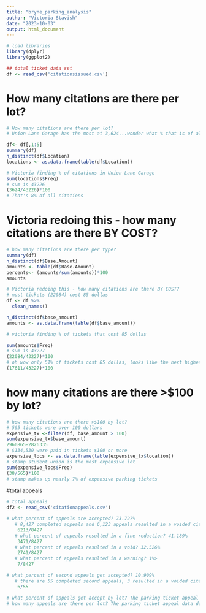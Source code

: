 ```yaml
---
title: "bryne_parking_analysis"
author: "Victoria Stavish"
date: "2023-10-03"
output: html_document
---
```


```r
# load libraries
library(dplyr)
library(ggplot2)

```


```r

## total ticket data set 
df <- read_csv('citationsissued.csv')

```
# How many citations are there per lot? 
```r

# How many citations are there per lot? 
# Union Lane Garage has the most at 3,624...wonder what % that is of all the citations?

df<- df[,1:5]
summary(df)
n_distinct(df$Location)
locations <- as.data.frame(table(df$Location))

# Victoria finding % of citations in Union Lane Garage
sum(locations$Freq)
# sum is 43226
(3624/43226)*100
# That's 8% of all citations

```
# Victoria redoing this - how many citations are there BY COST?
```r
  

# how many citations are there per type?  
summary(df)
n_distinct(df$Base.Amount)
amounts <- table(df$Base.Amount)
percents<- (amounts/sum(amounts))*100
amounts

# Victoria redoing this - how many citations are there BY COST?
# most tickets (22084) cost 85 dollas
df <- df %>%
  clean_names()

n_distinct(df$base_amount)
amounts <- as.data.frame(table(df$base_amount))

# victoria finding % of tickets that cost 85 dollas

sum(amounts$Freq)
# sum is 43227
(22084/43227)*100
# oh wow only 51% of tickets cost 85 dollas, looks like the next highest % is 45 dollas at FORTY PERCENT
(17611/43227)*100

```
# how many citations are there >$100 by lot? 
```r

# how many citations are there >$100 by lot? 
# 565 tickets were over 100 dollars
expensive_tx <-filter(df, base_amount > 100)
sum(expensive_tx$base_amount)
2960865-2826335
# $134,530 were paid in tickets $100 or more
expensive_locs <- as.data.frame(table(expensive_tx$location))
# stamp student union is the most expensive lot
sum(expensive_locs$Freq)
(38/565)*100
# stamp makes up nearly 7% of expensive parking tickets

```

#total appeals

```r

# total appeals  
df2 <- read_csv('citationappeals.csv')

# what percent of appeals are accepted? 73.727%
   # 8,427 completed appeals and 6,123 appeals resulted in a voided citation, a fine reduction, or the citation was dropped to a warming
    6213/8427
   # what percent of appeals resulted in a fine reduction? 41.189%   
    3471/8427
   # what percent of appeals resulted in a void? 32.526%   
    2741/8427
   # what percent of appeals resulted in a warning? 1%>
    7/8427 

# what percent of second appeals get accepted? 10.909%
   # there are 55 completed second appeals, 3 resulted in a voided citation and three resulted in a fine reduction  
    6/55

# what percent of appeals get accept by lot? The parking ticket appeal data does not have the lot variable
# how many appeals are there per lot? The parking ticket appeal data does not have the lot variable


```

